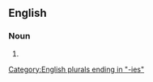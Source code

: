 ==English==

===Noun===
{{head|en|noun form}}

# {{plural of|en|magistracy}}

[[Category:English plurals ending in "-ies"]]